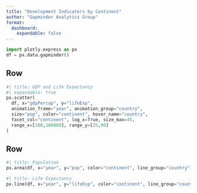 ```yaml
---
title: "Development Indicators by Continent"
author: "Gapminder Analytics Group"
format: 
  dashboard:
    expandable: false
---
```


```python
import plotly.express as px
df = px.data.gapminder()
```

## Row {height=60%}

```python
#| title: GDP and Life Expectancy 
#| expandable: true
px.scatter(
  df, x="gdpPercap", y="lifeExp", 
  animation_frame="year", animation_group="country",
  size="pop", color="continent", hover_name="country", 
  facet_col="continent", log_x=True, size_max=45, 
  range_x=[100,100000], range_y=[25,90]
)
```

## Row {height=40%}

```python
#| title: Population
px.area(df, x="year", y="pop", color="continent", line_group="country")
```


```python
#| title: Life Expectancy
px.line(df, x="year", y="lifeExp", color="continent", line_group="country")
```

